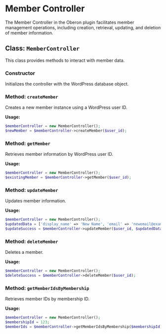 # Member Controller

The Member Controller in the Oberon plugin facilitates member management operations, including creation, retrieval, updating, and deletion of member information.

## Class: `MemberController`

This class provides methods to interact with member data.

### Constructor

Initializes the controller with the WordPress database object.

### Method: `createMember`

Creates a new member instance using a WordPress user ID.

**Usage:**

```php
$memberController = new MemberController();
$newMember = $memberController->createMember($user_id);
```

### Method: `getMember`

Retrieves member information by WordPress user ID.

**Usage:**

```php
$memberController = new MemberController();
$existingMember = $memberController->getMember($user_id);
```

### Method: `updateMember`

Updates member information.

**Usage:**

```php
$memberController = new MemberController();
$updatedData = ['display_name' => 'New Name', 'email' => 'newemail@example.com'];
$updateSuccess = $memberController->updateMember($user_id, $updatedData);
```

### Method: `deleteMember`

Deletes a member.

**Usage:**

```php
$memberController = new MemberController();
$deleteSuccess = $memberController->deleteMember($user_id);
```

### Method: `getMemberIdsByMembership`

Retrieves member IDs by membership ID.

**Usage:**

```php
$memberController = new MemberController();
$membershipId = 123;
$memberIds = $memberController->getMemberIdsByMembership($membershipId);
```
